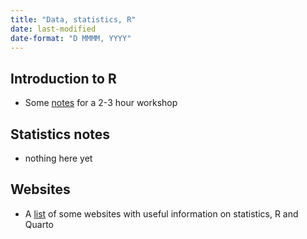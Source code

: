 ```yaml
---
title: "Data, statistics, R"
date: last-modified
date-format: "D MMMM, YYYY"
---
```


## Introduction to R
- Some [notes](introduction_to_R.qmd) for a 2-3 hour workshop 

## Statistics notes
- nothing here yet

## Websites
- A [list](statistics_websites.qmd) of some websites with useful information on statistics, R and Quarto


